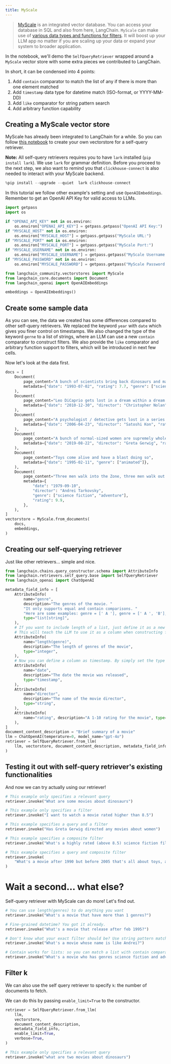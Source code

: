 ```yaml
---
title: MyScale
---
```


>[MyScale](https://docs.myscale.com/en/) is an integrated vector database. You can access your database in SQL and also from here, LangChain.
>`MyScale` can make use of [various data types and functions for filters](https://blog.myscale.com/2023/06/06/why-integrated-database-solution-can-boost-your-llm-apps/#filter-on-anything-without-constraints). It will boost up your LLM app no matter if you are scaling up your data or expand your system to broader application.

In the notebook, we'll demo the `SelfQueryRetriever` wrapped around a `MyScale` vector store with some extra pieces we contributed to LangChain.

In short, it can be condensed into 4 points:
1. Add `contain` comparator to match the list of any if there is more than one element matched
2. Add `timestamp` data type for datetime match (ISO-format, or YYYY-MM-DD)
3. Add `like` comparator for string pattern search
4. Add arbitrary function capability

## Creating a MyScale vector store
MyScale has already been integrated to LangChain for a while. So you can follow [this notebook](/oss/python/integrations/vectorstores/myscale) to create your own vectorstore for a self-query retriever.

**Note:** All self-query retrievers requires you to have `lark` installed (`pip install lark`). We use `lark` for grammar definition. Before you proceed to the next step, we also want to remind you that `clickhouse-connect` is also needed to interact with your MyScale backend.


```python
%pip install --upgrade --quiet  lark clickhouse-connect
```

In this tutorial we follow other example's setting and use `OpenAIEmbeddings`. Remember to get an OpenAI API Key for valid access to LLMs.


```python
import getpass
import os

if "OPENAI_API_KEY" not in os.environ:
    os.environ["OPENAI_API_KEY"] = getpass.getpass("OpenAI API Key:")
if "MYSCALE_HOST" not in os.environ:
    os.environ["MYSCALE_HOST"] = getpass.getpass("MyScale URL:")
if "MYSCALE_PORT" not in os.environ:
    os.environ["MYSCALE_PORT"] = getpass.getpass("MyScale Port:")
if "MYSCALE_USERNAME" not in os.environ:
    os.environ["MYSCALE_USERNAME"] = getpass.getpass("MyScale Username:")
if "MYSCALE_PASSWORD" not in os.environ:
    os.environ["MYSCALE_PASSWORD"] = getpass.getpass("MyScale Password:")
```


```python
from langchain_community.vectorstores import MyScale
from langchain_core.documents import Document
from langchain_openai import OpenAIEmbeddings

embeddings = OpenAIEmbeddings()
```

## Create some sample data
As you can see, the data we created has some differences compared to other self-query retrievers. We replaced the keyword `year` with `date` which gives you finer control on timestamps. We also changed the type of the keyword `gerne` to a list of strings, where an LLM can use a new `contain` comparator to construct filters. We also provide the `like` comparator and arbitrary function support to filters, which will be introduced in next few cells.

Now let's look at the data first.


```python
docs = [
    Document(
        page_content="A bunch of scientists bring back dinosaurs and mayhem breaks loose",
        metadata={"date": "1993-07-02", "rating": 7.7, "genre": ["science fiction"]},
    ),
    Document(
        page_content="Leo DiCaprio gets lost in a dream within a dream within a dream within a ...",
        metadata={"date": "2010-12-30", "director": "Christopher Nolan", "rating": 8.2},
    ),
    Document(
        page_content="A psychologist / detective gets lost in a series of dreams within dreams within dreams and Inception reused the idea",
        metadata={"date": "2006-04-23", "director": "Satoshi Kon", "rating": 8.6},
    ),
    Document(
        page_content="A bunch of normal-sized women are supremely wholesome and some men pine after them",
        metadata={"date": "2019-08-22", "director": "Greta Gerwig", "rating": 8.3},
    ),
    Document(
        page_content="Toys come alive and have a blast doing so",
        metadata={"date": "1995-02-11", "genre": ["animated"]},
    ),
    Document(
        page_content="Three men walk into the Zone, three men walk out of the Zone",
        metadata={
            "date": "1979-09-10",
            "director": "Andrei Tarkovsky",
            "genre": ["science fiction", "adventure"],
            "rating": 9.9,
        },
    ),
]
vectorstore = MyScale.from_documents(
    docs,
    embeddings,
)
```

## Creating our self-querying retriever
Just like other retrievers... simple and nice.


```python
from langchain.chains.query_constructor.schema import AttributeInfo
from langchain.retrievers.self_query.base import SelfQueryRetriever
from langchain_openai import ChatOpenAI

metadata_field_info = [
    AttributeInfo(
        name="genre",
        description="The genres of the movie. "
        "It only supports equal and contain comparisons. "
        "Here are some examples: genre = [' A '], genre = [' A ', 'B'], contain (genre, 'A')",
        type="list[string]",
    ),
    # If you want to include length of a list, just define it as a new column
    # This will teach the LLM to use it as a column when constructing filter.
    AttributeInfo(
        name="length(genre)",
        description="The length of genres of the movie",
        type="integer",
    ),
    # Now you can define a column as timestamp. By simply set the type to timestamp.
    AttributeInfo(
        name="date",
        description="The date the movie was released",
        type="timestamp",
    ),
    AttributeInfo(
        name="director",
        description="The name of the movie director",
        type="string",
    ),
    AttributeInfo(
        name="rating", description="A 1-10 rating for the movie", type="float"
    ),
]
document_content_description = "Brief summary of a movie"
llm = ChatOpenAI(temperature=0, model_name="gpt-4o")
retriever = SelfQueryRetriever.from_llm(
    llm, vectorstore, document_content_description, metadata_field_info, verbose=True
)
```

## Testing it out with self-query retriever's existing functionalities
And now we can try actually using our retriever!


```python
# This example only specifies a relevant query
retriever.invoke("What are some movies about dinosaurs")
```


```python
# This example only specifies a filter
retriever.invoke("I want to watch a movie rated higher than 8.5")
```


```python
# This example specifies a query and a filter
retriever.invoke("Has Greta Gerwig directed any movies about women")
```


```python
# This example specifies a composite filter
retriever.invoke("What's a highly rated (above 8.5) science fiction film?")
```


```python
# This example specifies a query and composite filter
retriever.invoke(
    "What's a movie after 1990 but before 2005 that's all about toys, and preferably is animated"
)
```

# Wait a second... what else?

Self-query retriever with MyScale can do more! Let's find out.


```python
# You can use length(genres) to do anything you want
retriever.invoke("What's a movie that have more than 1 genres?")
```


```python
# Fine-grained datetime? You got it already.
retriever.invoke("What's a movie that release after feb 1995?")
```


```python
# Don't know what your exact filter should be? Use string pattern match!
retriever.invoke("What's a movie whose name is like Andrei?")
```


```python
# Contain works for lists: so you can match a list with contain comparator!
retriever.invoke("What's a movie who has genres science fiction and adventure?")
```

## Filter k

We can also use the self query retriever to specify `k`: the number of documents to fetch.

We can do this by passing `enable_limit=True` to the constructor.


```python
retriever = SelfQueryRetriever.from_llm(
    llm,
    vectorstore,
    document_content_description,
    metadata_field_info,
    enable_limit=True,
    verbose=True,
)
```


```python
# This example only specifies a relevant query
retriever.invoke("what are two movies about dinosaurs")
```
